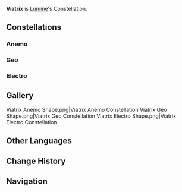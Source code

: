 {{Constellation Overview Infobox
|character = Lumine
|meaning   = (Female) Traveler
}}
'''Viatrix''' is [[Lumine]]'s Constellation.
==Constellations==
===Anemo===
{{Constellation Table|Traveler (Anemo)}}
===Geo===
{{Constellation Table|Traveler (Geo)}}
===Electro===
{{Constellation Table|Traveler (Electro)}}

==Gallery==
<gallery hideaddbutton="true" captionalign="center">
Viatrix Anemo Shape.png|Viatrix Anemo Constellation
Viatrix Geo Shape.png|Viatrix Geo Constellation
Viatrix Electro Shape.png|Viatrix Electro Constellation
</gallery>

==Other Languages==
{{Other Languages
|en      = Viatrix
|en_lang = la
|en_tl   = (Female) Traveler
|zhs     = 旅人座
|zhs_rm  = Lǚrén-zuò
|zht     = 旅人座
|zht_rm  = Lǚrén-zuò
|zh_tl   = Traveler Constellation
|ja      = 旅人座
|ja_rm   = Tabibito-za{{Assumed}}
|ja_tl   = Traveler Constellation
|ko      = 나그네자리
|ko_rm   = Nageune-jari
|ko_tl   = Traveler Constellation
|es      = Viatrix
|fr      = Viatrix
|ru      = Звёздный Путник
|ru_tl   = Star Traveler
|th      = Viatrix
|vi      = {{tt|Lữ Khách|旅客}}
|vi_tl   = Traveler
|de      = Viatrix
|id      = Viatrix
|pt      = Viatrix
}}

==Change History==
{{Change History|1.0}}

==Navigation==
{{Constellation Navbox}}